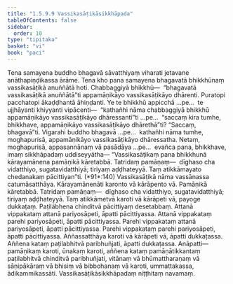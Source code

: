 ```yaml
---
title: "1.5.9.9 Vassikasāṭikāsikkhāpada"
tableOfContents: false
sidebar:
  order: 10
type: "tipitaka"
basket: "vi"
book: "paci"
---
```



<DynamicBreadcrumb />

<Division number="542" book="paci">

<Paragraph number="1576" book="paci">
Tena samayena buddho bhagavā sāvatthiyaṃ viharati jetavane anāthapiṇḍikassa ārāme. Tena kho pana samayena bhagavatā bhikkhūnaṃ vassikasāṭikā anuññātā hoti. Chabbaggiyā bhikkhū—  “bhagavatā vassikasāṭikā anuññātā”ti appamāṇikāyo vassikasāṭikāyo dhārenti. Puratopi pacchatopi ākaḍḍhantā āhiṇḍanti.
</Paragraph>

<Paragraph number="1577" book="paci">
Ye te bhikkhū appicchā …pe…  te ujjhāyanti khiyyanti vipācenti—  “kathañhi nāma chabbaggiyā bhikkhū appamāṇikāyo vassikasāṭikāyo dhāressantī”ti …pe…  “saccaṃ kira tumhe, bhikkhave, appamāṇikāyo vassikasāṭikāyo dhārethā”ti? “Saccaṃ, bhagavā”ti. Vigarahi buddho bhagavā …pe…  kathañhi nāma tumhe, moghapurisā, appamāṇikāyo vassikasāṭikāyo dhāressatha. Netaṃ, moghapurisā, appasannānaṃ vā pasādāya …pe…  evañca pana, bhikkhave, imaṃ sikkhāpadaṃ uddiseyyātha—
</Paragraph>

</Division>
<Division number="543" book="paci">

<Paragraph number="1578" book="paci">
<Emphasis>“Vassikasāṭikaṃ pana bhikkhunā kārayamānena pamāṇikā kāretabbā. Tatridaṃ pamāṇaṃ—  dīghaso cha vidatthiyo, sugatavidatthiyā; tiriyaṃ aḍḍhateyyā. Taṃ atikkāmayato chedanakaṃ pācittiyan”</Emphasis>ti. (*91*:<Emphasis>140</Emphasis>)
</Paragraph>

</Division>
<Division number="544" book="paci">

<Paragraph number="1579" book="paci">
<Emphasis>Vassikasāṭikā</Emphasis> nāma vassānassa catumāsatthāya.
</Paragraph>

<Paragraph number="1580" book="paci">
<Emphasis>Kārayamānenā</Emphasis>ti karonto vā kārāpento vā. Pamāṇikā kāretabbā. Tatridaṃ pamāṇaṃ—  dīghaso cha vidatthiyo, sugatavidatthiyā; tiriyaṃ aḍḍhateyyā. Taṃ atikkāmetvā karoti vā kārāpeti vā, payoge dukkaṭaṃ. Paṭilābhena chinditvā pācittiyaṃ desetabbaṃ.
</Paragraph>

</Division>
<Division number="545" book="paci">

<Paragraph number="1581" book="paci">
Attanā vippakataṃ attanā pariyosāpeti, āpatti pācittiyassa. Attanā vippakataṃ parehi pariyosāpeti, āpatti pācittiyassa. Parehi vippakataṃ attanā pariyosāpeti, āpatti pācittiyassa. Parehi vippakataṃ parehi pariyosāpeti, āpatti pācittiyassa.
</Paragraph>

<Paragraph number="1582" book="paci">
Aññassatthāya karoti vā kārāpeti vā, āpatti dukkaṭassa. Aññena kataṃ paṭilabhitvā paribhuñjati, āpatti dukkaṭassa.
</Paragraph>

</Division>
<Division number="546" book="paci">

<Paragraph number="1583" book="paci">
Anāpatti—  pamāṇikaṃ karoti, ūnakaṃ karoti, aññena kataṃ pamāṇātikkantaṃ paṭilabhitvā chinditvā paribhuñjati, vitānaṃ vā bhūmattharaṇaṃ vā sāṇipākāraṃ vā bhisiṃ vā bibbohanaṃ vā karoti, ummattakassa, ādikammikassāti.

</Paragraph>
</Division>

<Paragraph number="1584" type="center" book="paci">
Vassikasāṭikāsikkhāpadaṃ niṭṭhitaṃ navamaṃ.
</Paragraph>